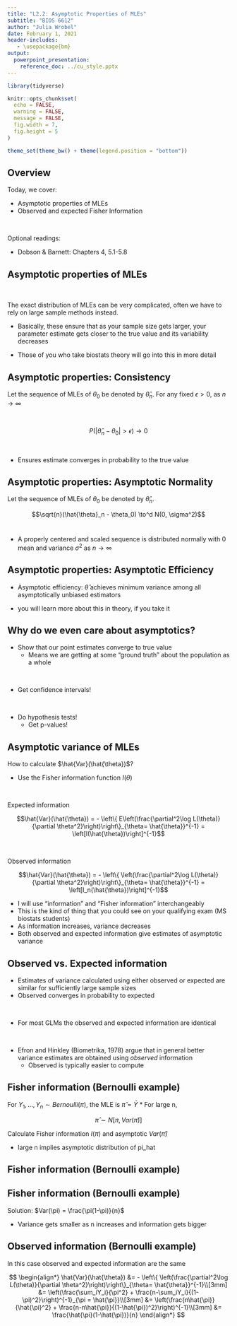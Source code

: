 ```yaml
---
title: "L2.2: Asymptotic Properties of MLEs"
subtitle: "BIOS 6612"
author: "Julia Wrobel"
date: February 1, 2021
header-includes:
   - \usepackage{bm}
output:
  powerpoint_presentation:
    reference_doc: ../cu_style.pptx
---
```


```r
library(tidyverse)

knitr::opts_chunk$set(
  echo = FALSE,
  warning = FALSE,
  message = FALSE,
  fig.width = 7,
  fig.height = 5
)

theme_set(theme_bw() + theme(legend.position = "bottom"))
```


## Overview

Today, we cover:

* Asymptotic properties of MLEs
* Observed and expected Fisher Information

<br>

Optional readings:

* Dobson & Barnett: Chapters 4, 5.1-5.8


## Asymptotic properties of MLEs

<br>

The exact distribution of MLEs can be very complicated, often we have to rely on large sample methods instead.

* Basically, these ensure that as your sample size gets larger, your parameter estimate gets closer to the true value and its variability decreases


::: notes
- Those of you who take biostats theory will go into this in more detail
::: 

## Asymptotic properties: Consistency


Let the sequence of MLEs of $\theta_0$ be denoted by $\hat{\theta}_n$. For any fixed $\epsilon > 0$, as $n\to \infty$

<br>

$$P(|\hat{\theta}_n - \theta_0| >  \epsilon) \to 0$$

<br>

* Ensures estimate converges in probability to the true value

## Asymptotic properties: Asymptotic Normality

Let the sequence of MLEs of $\theta_0$ be denoted by $\hat{\theta}_n$.

$$\sqrt{n}(\hat{\theta}_n - \theta_0) \to^d N(0, \sigma^2)$$
<br>

* A properly centered and scaled sequence is distributed normally with 0 mean and variance $\sigma^2$ as $n \to \infty$

## Asymptotic properties: Asymptotic Efficiency

- Asymptotic efficiency: $\hat{\theta}$ achieves minimum variance among all asymptotically unbiased estimators


  
::: notes
- you will learn more about this in theory, if you take it
::: 


## Why do we even care about asymptotics?

* Show that our point estimates converge to true value
  * Means we are getting at some "ground truth" about the population as a whole

<br>

* Get confidence intervals!

<br>

* Do hypothesis tests!
  * Get p-values!




## Asymptotic variance of MLEs

How to calculate $\hat{Var}(\hat{\theta})$?

* Use the Fisher information function $I(\theta)$


<br>

Expected information

$$\hat{Var}(\hat{\theta}) = - \left\{ E\left(\frac{\partial^2\log L(\theta)}{\partial \theta^2}\right)\right\}_{\theta= \hat{\theta}}^{-1} = \left[I(\hat{\theta})\right]^{-1}$$

<br>

Observed information

$$\hat{Var}(\hat{\theta}) = - \left\{ \left(\frac{\partial^2\log L(\theta)}{\partial \theta^2}\right)\right\}_{\theta= \hat{\theta}}^{-1} = \left[I_n(\hat{\theta})\right]^{-1}$$

::: notes
- I will use "information" and "Fisher information" interchangeably
- This is the kind of thing that you could see on your qualifying exam (MS biostats students)
- As information increases, variance decreases
- Both observed and expected information give estimates of asymptotic variance
::: 

## Observed vs. Expected information

* Estimates of variance calculated using either observed or expected are similar for sufficiently large sample sizes
* Observed converges in probability to expected

<br>

* For most GLMs the observed and expected information are identical

<br>

* Efron and Hinkley (Biometrika, 1978) argue that in general better variance estimates are obtained using *observed* information
  * Observed is typically easier to compute


## Fisher information (Bernoulli example)

For $Y_1,\ldots, Y_n \sim Bernoulli(\pi)$, the MLE is $\hat{\pi} = \bar{Y}$
* For large n, 

$$\hat{\pi} \sim N\left[ \pi , Var(\hat{\pi}) \right]$$

Calculate Fisher information $I(\pi)$ and asymptotic $Var(\hat{\pi})$


::: notes
- large n implies asymptotic distribution of pi_hat
::: 

## Fisher information (Bernoulli example)






## Fisher information (Bernoulli example)

Solution: $Var(\pi) = \frac{\pi(1-\pi)}{n}$



::: notes
- Variance gets smaller as n increases and information gets bigger
::: 


## Observed information (Bernoulli example)

In this case observed and expected information are the same

$$
\begin{align*}
\hat{Var}(\hat{\theta}) &= - \left\{ \left(\frac{\partial^2\log L(\theta)}{\partial \theta^2}\right)\right\}_{\theta= \hat{\theta}}^{-1}\\[3mm]
&= \left(\frac{\sum_iY_i}{\pi^2} + \frac{n-\sum_iY_i}{(1-\pi)^2}\right)^{-1}_{\pi = \hat{\pi}}\\[3mm]
&= \left(\frac{n\hat{\pi}}{\hat{\pi}^2} + \frac{n-n\hat{\pi}}{(1-\hat{\pi})^2}\right)^{-1}\\[3mm]
&= \frac{\hat{\pi}(1-\hat{\pi})}{n}
\end{align*}
$$
